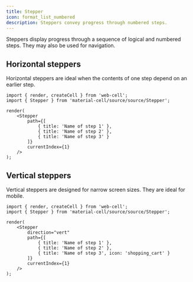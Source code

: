 ```yaml
---
title: Stepper
icon: format_list_numbered
description: Steppers convey progress through numbered steps.
---
```




Steppers display progress through a sequence of logical and numbered steps. They may also be used for navigation.

## Horizontal steppers

Horizontal steppers are ideal when the contents of one step depend on an earlier step.

<Example>
    <Stepper
        path={[
            { title: 'Name of step 1' },
            { title: 'Name of step 2' },
            { title: 'Name of step 3' }
        ]}
        currentIndex={1}
    />
</Example>

```TSX
import { render, createCell } from 'web-cell';
import { Stepper } from 'material-cell/source/source/Stepper';

render(
    <Stepper
        path={[
            { title: 'Name of step 1' },
            { title: 'Name of step 2' },
            { title: 'Name of step 3' }
        ]}
        currentIndex={1}
    />
);
```

## Vertical steppers

Vertical steppers are designed for narrow screen sizes. They are ideal for mobile.

<Example>
    <Stepper
        direction="vert"
        path={[
            { title: 'Name of step 1' },
            { title: 'Name of step 2' },
            { title: 'Name of step 3', icon: 'shopping_cart' }
        ]}
        currentIndex={1}
    />
</Example>

```TSX
import { render, createCell } from 'web-cell';
import { Stepper } from 'material-cell/source/source/Stepper';

render(
    <Stepper
        direction="vert"
        path={[
            { title: 'Name of step 1' },
            { title: 'Name of step 2' },
            { title: 'Name of step 3', icon: 'shopping_cart' }
        ]}
        currentIndex={1}
    />
);
```
